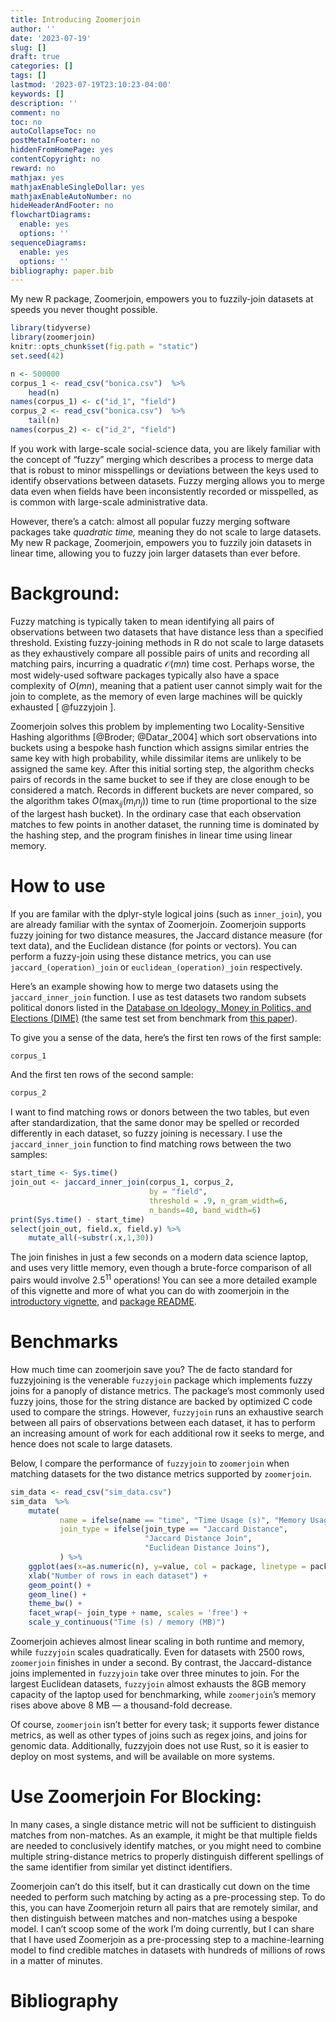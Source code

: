 ```yaml
---
title: Introducing Zoomerjoin
author: ''
date: '2023-07-19'
slug: []
draft: true
categories: []
tags: []
lastmod: '2023-07-19T23:10:23-04:00'
keywords: []
description: ''
comment: no
toc: no
autoCollapseToc: no
postMetaInFooter: no
hiddenFromHomePage: yes
contentCopyright: no
reward: no
mathjax: yes
mathjaxEnableSingleDollar: yes
mathjaxEnableAutoNumber: no
hideHeaderAndFooter: no
flowchartDiagrams:
  enable: yes
  options: ''
sequenceDiagrams:
  enable: yes
  options: ''
bibliography: paper.bib
---
```


My new R package, Zoomerjoin, empowers you to fuzzily-join datasets at speeds you
never thought possible.

<!--more-->

<script type="text/javascript" id="MathJax-script" async
  src="https://cdn.jsdelivr.net/npm/mathjax@3/es5/tex-mml-chtml.js">
</script>

```r
library(tidyverse)
library(zoomerjoin)
knitr::opts_chunk$set(fig.path = "static")
set.seed(42)

n <- 500000
corpus_1 <- read_csv("bonica.csv")  %>%
    head(n)
names(corpus_1) <- c("id_1", "field")
corpus_2 <- read_csv("bonica.csv")  %>%
    tail(n)
names(corpus_2) <- c("id_2", "field")
```

If you work with large-scale social-science data, you are likely familiar with
the concept of "fuzzy" merging which describes a process to merge data that is
robust to minor misspellings or deviations between the keys used to identify
observations between datasets. Fuzzy merging allows you to merge data even when
fields have been inconsistently recorded or misspelled, as is common with
large-scale administrative data.

However, there's a catch: almost all popular fuzzy merging software packages
take *quadratic time,*  meaning they do not scale to large datasets. My new R
package, Zoomerjoin, empowers you to fuzzily join datasets in linear time,
allowing you to fuzzy join larger datasets than ever before.

# Background:

Fuzzy matching is typically taken to mean identifying all pairs of observations
between two datasets that have distance less than a specified threshold.
Existing fuzzy-joining methods in R do not scale to large datasets as they
exhaustively compare all possible pairs of units and recording all matching
pairs, incurring a quadratic $\mathcal{O}(mn)$ time cost.  Perhaps worse, the
most widely-used software packages typically also have a space complexity of
$O(mn)$, meaning that a patient user cannot simply wait for the join to
complete, as the memory of even large machines will be quickly exhausted [
@fuzzyjoin ].

Zoomerjoin solves this problem by implementing two Locality-Sensitive Hashing
algorithms [@Broder; @Datar_2004] which sort observations into buckets using a
bespoke hash function which assigns similar entries the same key with high
probability, while dissimilar items are unlikely to be assigned the same key.
After this initial sorting step, the algorithm checks pairs of records in the
same bucket to see if they are close enough to be considered a match. Records
in different buckets are never compared, so the algorithm takes
$O(\max_{ij}{(m_i n_j)})$ time to run (time proportional to the size of the
largest hash bucket). In the ordinary case that each observation matches to
few points in another dataset, the running time is dominated by the hashing
step, and the program finishes in linear time using linear memory.

# How to use

If you are familar with the dplyr-style logical joins (such as `inner_join`),
you are already familiar with the syntax of Zoomerjoin. Zoomerjoin supports
fuzzy joining for two distance measures, the Jaccard distance measure (for text
data), and the Euclidean distance (for points or vectors). You can perform a
fuzzy-join using these distance metrics, you can use `jaccard_(operation)_join`
or `euclidean_(operation)_join` respectively.

Here's an example showing how to merge two datasets using the
`jaccard_inner_join` function. I use as test datasets two random subsets
political donors listed in the [Database on Ideology, Money in Politics, and
Elections (DIME)](https://data.stanford.edu/dime) (the same test set from
benchmark from [this paper](https://www.cambridge.org/core/journals/political-analysis/article/adaptive-fuzzy-string-matching-how-to-merge-datasets-with-only-one-messy-identifying-field/275D7890548359215AC728C1E35B53CE)).

To give you a sense of the data, here's the first ten rows of the first sample:

```r
corpus_1
```

And the first ten rows of the second sample:

```r
corpus_2
```

I want to find matching rows or donors between the two tables, but even after
standardization, that the same donor may be spelled or recorded differently in
each dataset, so fuzzy joining is necessary.  I use the `jaccard_inner_join`
function to find matching rows between the two samples:

```r
start_time <- Sys.time()
join_out <- jaccard_inner_join(corpus_1, corpus_2,
                               by = "field",
                               threshold = .9, n_gram_width=6,
                               n_bands=40, band_width=6)
print(Sys.time() - start_time)
select(join_out, field.x, field.y) %>%
    mutate_all(~substr(.x,1,30))
```

The join finishes in just a few seconds on a modern data science laptop, and
uses very little memory, even though a brute-force comparison of all pairs
would involve $2.5^{11}$ operations! You can see a more detailed example of this
vignette and more of what you can do with zoomerjoin in the [introductory
vignette](https://beniaminogreen.github.io/zoomerjoin/articles/guided_tour.html),
and [package README](https://github.com/beniaminogreen/zoomerjoin).

# Benchmarks

How much time can zoomerjoin save you? The de facto standard for fuzzyjoining
is the venerable `fuzzyjoin` package which implements fuzzy joins for a panoply
of distance metrics. The package's most commonly used fuzzy joins, those for
the string distance are backed by optimized C code used to compare the strings.
However, `fuzzyjoin` runs an exhaustive search between all pairs of
observations between each dataset, it has to perform an increasing amount of
work for each additional row it seeks to merge, and hence does not scale to
large datasets.

Below, I compare the performance of `fuzzyjoin` to `zoomerjoin` when matching
datasets for the two distance metrics supported by `zoomerjoin`.

```r
sim_data <- read_csv("sim_data.csv")
sim_data  %>%
    mutate(
           name = ifelse(name == "time", "Time Usage (s)", "Memory Usage (MB)"),
           join_type = ifelse(join_type == "Jaccard Distance",
                              "Jaccard Distance Join",
                              "Euclidean Distance Joins"),
           ) %>%
    ggplot(aes(x=as.numeric(n), y=value, col = package, linetype = package)) +
    xlab("Number of rows in each dataset") +
    geom_point() +
    geom_line() +
    theme_bw() +
    facet_wrap(~ join_type + name, scales = 'free') +
    scale_y_continuous("Time (s) / memory (MB)")
```

Zoomerjoin achieves almost linear scaling in both runtime and memory, while
`fuzzyjoin` scales quadratically. Even for datasets with 2500 rows,
`zoomerjoin` finishes in under a second. By contrast, the Jaccard-distance
joins implemented in `fuzzyjoin` take over three minutes to join. For the
largest Euclidean datasets, `fuzzyjoin` almost exhausts the 8GB memory capacity
of the laptop used for benchmarking, while `zoomerjoin`'s memory rises above
above 8 MB — a thousand-fold decrease.

Of course, `zoomerjoin` isn't better for every task; it supports fewer distance
metrics, as well as other types of joins such as regex joins, and joins for
genomic data.  Additionally, fuzzyjoin does not use Rust, so it is easier to
deploy on most systems, and will be available on more systems.

# Use Zoomerjoin For Blocking:

In many cases, a single distance metric will not be sufficient to distinguish
matches from non-matches. As an example, it might be that multiple fields are
needed to conclusively identify matches, or you might need to combine multiple
string-distance metrics to properly distinguish different spellings of the same
identifier from similar yet distinct identifiers.

Zoomerjoin can't do this itself, but it can drastically cut down on the time
needed to perform such matching by acting as a pre-processing step. To do this,
you can have Zoomerjoin return all pairs that are remotely similar, and then
distinguish between matches and non-matches using a bespoke model. I can't
scoop some of the work I'm doing currently, but I can share that I have used
Zoomerjoin as a pre-processing step to a machine-learning model to find
credible matches in datasets with hundreds of millions of rows in a matter of
minutes.

# Bibliography


